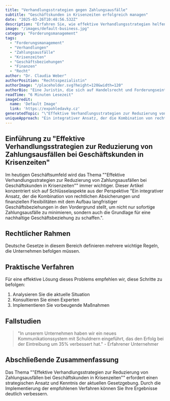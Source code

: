 ```yaml
---
title: "Verhandlungsstrategien gegen Zahlungsausfälle"
subtitle: "Geschäftskunden in Krisenzeiten erfolgreich managen"
date: "2025-03-26T10:48:56.532Z"
description: "Erfahren Sie, wie effektive Verhandlungsstrategien helfen, Zahlungsausfälle bei Geschäftskunden zu reduzieren."
image: "/images/default-business.jpg"
category: "Forderungsmanagement"
tags:
  - "Forderungsmanagement"
  - "Verhandlungen"
  - "Zahlungsausfälle"
  - "Krisenzeiten"
  - "Geschäftsbeziehungen"
  - "Finanzen"
  - "Recht"
author: "Dr. Claudia Weber"
authorPosition: "Rechtsspezialistin"
authorImage: "/placeholder.svg?height=120&width=120"
authorBio: "Eine Juristin, die sich auf Handelsrecht und Forderungseintreibung spezialisiert hat, mit umfangreicher Praxis in der Rechtsberatung."
readTime: "6 Minuten Lesezeit"
imageCredit:
  name: 'Default Image'
  link: 'https://expohledavky.cz'
generatedTopic: "\"Effektive Verhandlungsstrategien zur Reduzierung von Zahlungsausfällen bei Geschäftskunden in Krisenzeiten\""
uniqueApproach: "Ein integrativer Ansatz, der die Kombination von rechtlichen Absicherungen und finanziellen Flexibilitäten mit dem Aufbau langfristiger Geschäftsbeziehungen in den Vordergrund stellt, um nicht nur sofortige Zahlungsausfälle zu minimieren, sondern auch die Grundlage für eine nachhaltige Geschäftsbeziehung zu schaffen."
---
```



## Einführung zu "Effektive Verhandlungsstrategien zur Reduzierung von Zahlungsausfällen bei Geschäftskunden in Krisenzeiten"

Im heutigen Geschäftsumfeld wird das Thema ""Effektive Verhandlungsstrategien zur Reduzierung von Zahlungsausfällen bei Geschäftskunden in Krisenzeiten"" immer wichtiger. Dieser Artikel konzentriert sich auf Schlüsselaspekte aus der Perspektive "Ein integrativer Ansatz, der die Kombination von rechtlichen Absicherungen und finanziellen Flexibilitäten mit dem Aufbau langfristiger Geschäftsbeziehungen in den Vordergrund stellt, um nicht nur sofortige Zahlungsausfälle zu minimieren, sondern auch die Grundlage für eine nachhaltige Geschäftsbeziehung zu schaffen.".

## Rechtlicher Rahmen

Deutsche Gesetze in diesem Bereich definieren mehrere wichtige Regeln, die Unternehmen befolgen müssen.

## Praktische Verfahren

Für eine effektive Lösung dieses Problems empfehlen wir, diese Schritte zu befolgen:

1. Analysieren Sie die aktuelle Situation
2. Konsultieren Sie einen Experten
3. Implementieren Sie vorbeugende Maßnahmen

## Fallstudien

> "In unserem Unternehmen haben wir ein neues Kommunikationssystem mit Schuldnern eingeführt, das den Erfolg bei der Eintreibung um 35% verbessert hat." - Erfahrener Unternehmer

## Abschließende Zusammenfassung

Das Thema ""Effektive Verhandlungsstrategien zur Reduzierung von Zahlungsausfällen bei Geschäftskunden in Krisenzeiten"" erfordert einen strategischen Ansatz und Kenntnis der aktuellen Gesetzgebung. Durch die Implementierung der empfohlenen Verfahren können Sie Ihre Ergebnisse deutlich verbessern.
